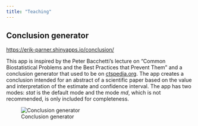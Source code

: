 ```yaml
---
title: "Teaching"
---
```


## Conclusion generator

[https://erik-parner.shinyapps.io/conclusion/](https://erik-parner.shinyapps.io/conclusion/)

This app is inspired by the Peter Bacchetti's lecture on "Common Biostatistical Problems and the Best Practices that Prevent Them" and a conclusion generator that used to be on 
[ctspedia.org](ctspedia.org). The app creates a conclusion intended for an abstract of a scientific paper based on the value and interpretation of the estimate and confidence interval. The app has two modes: *stat* is the default mode and the mode *md*, which is not recommended, is only included for completeness. 


::: {.column-margin}
![Conclusion generator](images/conclusion_app.png)
:::







